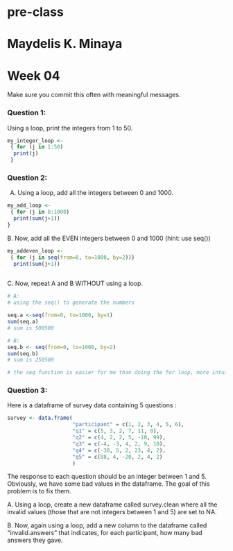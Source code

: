 # pre-class
# Maydelis K. Minaya
# Week 04

Make sure you commit this often with meaningful messages. 

### Question 1:

Using a loop, print the integers from 1 to 50. 

``` r
my_integer_loop <- 
 { for (j in 1:50)
  print(j)
 }

```

### Question 2:

A.  Using a loop, add all the integers between 0 and 1000.
``` r
my_add_loop <- 
 { for (j in 0:1000)
  print(sum(j+1))
}

```


B. Now, add all the EVEN integers between 0 and 1000 (hint: use seq())


``` r
my_addeven_loop <- 
 { for (j in seq(from=0, to=1000, by=2))}
  print(sum(j+1))
  
```

C. Now, repeat A and B WITHOUT using a loop.


```r
# A:
# using the seq() to generate the numbers

seq.a <-seq(from=0, to=1000, by=1)
sum(seq.a)
# sum is 500500

# B:
seq.b <- seq(from=0, to=1000, by=2)
sum(seq.b)
# sum is 250500

# the seq function is easier for me than doing the for loop, more intuitive and easier to code 

```

### Question 3:

Here is a dataframe of survey data containing 5 questions :

```r
survey <- data.frame(
                     "participant" = c(1, 2, 3, 4, 5, 6),
                     "q1" = c(5, 3, 2, 7, 11, 0),
                     "q2" = c(4, 2, 2, 5, -10, 99),
                     "q3" = c(-4, -3, 4, 2, 9, 10),
                     "q4" = c(-30, 5, 2, 23, 4, 2),
                     "q5" = c(88, 4, -20, 2, 4, 2)
                     )
```
The response to each question should be an integer between 1 and 5. Obviously, we have some bad values in the dataframe. The goal of this problem is to fix them.

A. Using a loop, create a new dataframe called survey.clean where all the invalid values (those that are not integers between 1 and 5) are set to NA.

B. Now, again using a loop, add a new column to the dataframe called “invalid.answers” that indicates, for each participant, how many bad answers they gave.